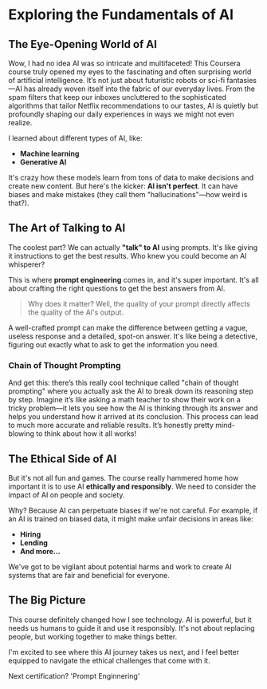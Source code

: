 # Exploring the Fundamentals of AI

## The Eye-Opening World of AI

Wow, I had no idea AI was so intricate and multifaceted! This Coursera course truly opened my eyes to the fascinating and often surprising world of artificial intelligence. It’s not just about futuristic robots or sci-fi fantasies—AI has already woven itself into the fabric of our everyday lives. From the spam filters that keep our inboxes uncluttered to the sophisticated algorithms that tailor Netflix recommendations to our tastes, AI is quietly but profoundly shaping our daily experiences in ways we might not even realize.

I learned about different types of AI, like:

- **Machine learning**
- **Generative AI**

It's crazy how these models learn from tons of data to make decisions and create new content. But here's the kicker: **AI isn't perfect**. It can have biases and make mistakes (they call them "hallucinations"—how weird is that?).

## The Art of Talking to AI

The coolest part? We can actually **"talk" to AI** using prompts. It's like giving it instructions to get the best results. Who knew you could become an AI whisperer?

This is where **prompt engineering** comes in, and it's super important. It's all about crafting the right questions to get the best answers from AI.

> Why does it matter? Well, the quality of your prompt directly affects the quality of the AI's output.

A well-crafted prompt can make the difference between getting a vague, useless response and a detailed, spot-on answer. It's like being a detective, figuring out exactly what to ask to get the information you need.

### Chain of Thought Prompting

And get this: there’s this really cool technique called "chain of thought prompting" where you actually ask the AI to break down its reasoning step by step. Imagine it’s like asking a math teacher to show their work on a tricky problem—it lets you see how the AI is thinking through its answer and helps you understand how it arrived at its conclusion. This process can lead to much more accurate and reliable results. It’s honestly pretty mind-blowing to think about how it all works!

## The Ethical Side of AI

But it's not all fun and games. The course really hammered home how important it is to use AI **ethically and responsibly**. We need to consider the impact of AI on people and society.

Why? Because AI can perpetuate biases if we're not careful. For example, if an AI is trained on biased data, it might make unfair decisions in areas like:

- **Hiring**
- **Lending**
- **And more...**

We've got to be vigilant about potential harms and work to create AI systems that are fair and beneficial for everyone.

## The Big Picture

This course definitely changed how I see technology. AI is powerful, but it needs us humans to guide it and use it responsibly. It's not about replacing people, but working together to make things better.

I'm excited to see where this AI journey takes us next, and I feel better equipped to navigate the ethical challenges that come with it.

Next certification? 'Prompt Enginnering'
